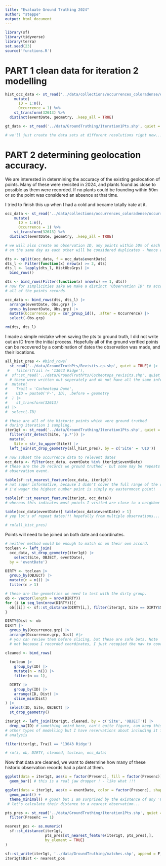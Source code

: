 ```yaml
---
title: "Evaluate Ground Truthing 2024"
author: "steppe"
output: html_document
---
```


```r
library(sf)
library(tidyverse)
library(terra)
set.seed(23)
source('functions.R')
```

# PART 1 clean data for iteration 2 modelling

```r
hist_occ_data <- st_read('../data/collections/occurrences_coloradense/occurrences.shp', quiet = T) %>% 
    mutate(
      ID = 1:n(),
      Occurrence = 1) %>% 
    st_transform(32613) %>% 
  distinct(eventDate, geometry, .keep_all = TRUE)

gt_data <- st_read('../data/GroundTruthing/Iteration1Pts.shp', quiet = T)

# we'll just create the data sets at different resolutions right now... 


```


# PART 2 determining geolocation accuracy. 

We are interested in determining the accuracy of the existing geolocation of points. 
Many of these were revisited in 2024, and plants found as close to possible as them were recorded. 
If no plants could be founding within 50m or so the point was considered an absence at that time. 


I tried to finish this up when I had a cold and became totally irate at it. 

```r
occ_data <- st_read('../data/collections/occurrences_coloradense/occurrences.shp', quiet = T) %>% 
    mutate(
      ID = 1:n(),
      Occurrence = 1) %>% 
    st_transform(32613) %>% 
  distinct(eventDate, geometry, .keep_all = TRUE)

# we will also create an observation ID, any points within 50m of each other, collected
# on the same day as each other will be considered duplicates - hence an observation. 

dts <- split(occ_data, f = occ_data$eventDate) 
dts_l <- Filter(function(x) nrow(x) >= 2, dts)
dts_l <- lapply(dts_l, HistObsGrps) |>
  bind_rows()

dts <- bind_rows(Filter(function(x) nrow(x) == 1, dts))
# now for simplicities sake we make a distinct 'Observation ID' to accompany 
# all of the points records

occ_data <- bind_rows(dts, dts_l) |>
  arrange(eventDate, Obs.grp) |>
  group_by(eventDate, Obs.grp) |>
  mutate(Occurrence.grp = cur_group_id(), .after = Occurrence) |>
  select(-Obs.grp)

rm(dts, dts_l)
```

I made a simple mistake when saving the pts to ground truth, I did not write out an ID from the initial process. 
Hopefully all of the ground verified points can be recovered by a combination of dates the observation was made, and their locations. 
```r
all_hist_pres <- #bind_rows(
  st_read('../data/GroundTruthPts/Revisits-cp.shp', quiet = TRUE)# |>
 #   filter(Trail != '13043 Ridge'), 
#  sf::st_read('../data/GroundTruthPts/Cocheotopa_revisits.shp', quiet = TRUE) |>
  # these were written out seperately and do not have all the same info # we need to add some on
#  mutate(
#    Trail = 'Cocheotopa Dome', 
#    UID = paste0('P-', ID), .before = geometry
#  ) |>
#    st_transform(32613)
#) |>
#  select(-ID)

# these are all of the historic points which were ground truthed
# during iteration 1 sampling. 
iter1gt <- st_read('../data/GroundTruthing/Iteration1Pts.shp', quiet = TRUE) |>
  filter(str_detect(Site, 'p.*')) |>
  mutate(
    Site = str_to_upper(Site)) |>
  left_join(st_drop_geometry(all_hist_pres), by = c('Site' = 'UID'))

# now subset the occurrence data to relevent dates
occ_data <- filter(occ_data, eventDate %in% iter1gt$eventDate) 
# these are the 36 records we ground truthed - but some may be repeats of an 
# observation event. 

table(sf::st_nearest_feature(occ_data, iter1gt)) 
# not super informative, because I didn't cover the full range of the species. 
# i'd wager the highest number point is simply my easternmost point!

table(sf::st_nearest_feature(iter1gt, occ_data)) 
# whereas this indicates most points I visited are close to a neighbor in the historic data set

table(occ_data$eventDate)[ table(occ_data$eventDate) > 1]
# yep lot's of repeat dates!!! hopefully from multiple observations... 

# rm(all_hist_pres)
```

Points will need to be joined on both date and coordinates. 

```r
# neither method would be enough to match on on their own accord. 
toclean <- left_join(
  occ_data, st_drop_geometry(iter1gt) |>
    select(Site, OBJECT, eventDate), 
  by = 'eventDate')

DIRTY <- toclean |>  
  group_by(OBJECT) |> 
  mutate(n = n()) |> 
  filter(n > 1)

# these are the geometries we need to test with the dirty group. 
ob <- vector(length = nrow(DIRTY))
for (i in seq_len(nrow(DIRTY))){
  ob[[i]] <- sf::st_distance(DIRTY[i,], filter(iter1gt, Site == DIRTY$Site[i]))
}

DIRTY$Dist <- ob
DIRTY |>
  group_by(Occurrence.grp) |>
  arrange(Occurrence.grp, Dist) #|>
  # you can review them before slicing, but these are safe bets. Note 'Dist' is 0 on some
  # not because I recorded coordinates, I just recopied the nav to coords in the field. 

cleaned <- bind_rows(
  
  toclean |>
    group_by(ID) |> 
    mutate(n = n()) |> 
    filter(n == 1),

  DIRTY |>
    group_by(ID) |>
    arrange(ID, Dist) |>
    slice_min(Dist) 
) |>
  select(ID, Site, OBJECT) |>
  st_drop_geometry()

iter1gt <- left_join(iter1gt, cleaned, by = c('Site', 'OBJECT')) |>
  drop_na(ID) # something weird here, can't quite figure, can keep this for 
# other types of modelling but I have reservations about including it for this
# analysis

filter(iter1gt, Trail == '13043 Ridge')

# rm(i, ob, DIRTY, cleaned, toclean, occ_data)
```


Now that data are cleaned, we want to determine how many of these historic observation records had a plant at them. 

```r

ggplot(data = iter1gt, aes(x = factor(Presenc), fill = factor(Presenc))) + 
  geom_bar() # this is a real jaw dropper ! - like what !!!

ggplot(data = iter1gt, aes(x = eventDate, color = factor(Presenc), shape = factor(Presenc), y = Presenc)) + 
  geom_point() + 
  theme_minimal() # good! but I am surprised by the existence of any '0's that are absence... 
 # let's calculate their distance to a nearest observation... 

pts_pres <- st_read('../data/GroundTruthing/Iteration1Pts.shp', quiet = TRUE) |>
  filter(Presenc == 1)

nearest_pos <- as.numeric(
  sf::st_distance(iter1gt,
                  pts_pres[st_nearest_feature(iter1gt, pts_pres),], 
                  by_element = TRUE)
)

sf::st_write(iter1gt, '../data/GroundTruthing/matches.shp', append = F)
iter1gt$Dist <- nearest_pos

```

